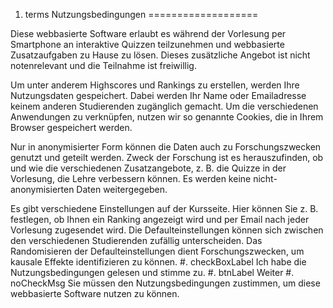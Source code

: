 #. terms
Nutzungsbedingungen
===================

Diese webbasierte Software erlaubt es während der Vorlesung per Smartphone an interaktive Quizzen teilzunehmen und webbasierte Zusatzaufgaben zu Hause zu lösen. Dieses zusätzliche Angebot ist nicht notenrelevant und die Teilnahme ist freiwillig.

Um unter anderem Highscores und Rankings zu erstellen, werden Ihre Nutzungsdaten gespeichert. Dabei werden Ihr Name oder Emailadresse keinem anderen Studierenden  zugänglich gemacht. Um die verschiedenen Anwendungen zu verknüpfen, nutzen wir so genannte Cookies, die in Ihrem Browser gespeichert werden.

Nur in anonymisierter Form können die Daten auch zu Forschungszwecken genutzt und geteilt werden. Zweck der Forschung ist es herauszufinden, ob und wie die verschiedenen Zusatzangebote, z. B. die Quizze in der Vorlesung, die Lehre verbessern können. Es werden keine nicht-anonymisierten Daten weitergegeben.

Es gibt verschiedene Einstellungen auf der Kursseite. Hier können Sie z. B. festlegen, ob Ihnen ein Ranking angezeigt wird und per Email nach jeder Vorlesung zugesendet wird. Die Defaulteinstellungen können sich zwischen den verschiedenen Studierenden zufällig unterscheiden. Das Randomisieren der Defaulteinstellungen dient Forschungszwecken, um kausale Effekte identifizieren zu können.
#. checkBoxLabel
Ich habe die Nutzungsbedingungen gelesen und stimme zu.
#. btnLabel
Weiter
#. noCheckMsg
Sie müssen den Nutzungsbedingungen zustimmen, um diese webbasierte Software nutzen zu können.
